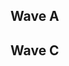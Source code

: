 {{DISPLAYTITLE:GENESIS: RED - Doubles Pools}}{{SetGame|melee}}
{{tabs static
|name1=Overview
|link1=GENESIS/RED
|name2=Singles Pools
|link2=GENESIS/RED/Singles Pools
|name3=Singles Bracket
|link3=GENESIS/RED/Singles Bracket
|name4=Doubles Pools
|link4=GENESIS/RED/Doubles Pools
|name5=Doubles Bracket
|link5=GENESIS/RED/Doubles Bracket
|This=4
}}
==Wave A==
{{Box|start|padding=2em}}
==={{HiddenSort|A11}}===
{{GroupTableStart |Bracket A11|width=300px}}
{{DoublesGroupTableSlot|p1=Chillindude|p1flag=us|p2=ChuDat|p2flag=us|win_m=3|lose_m=0|place=1|bg=up}}
{{DoublesGroupTableSlot|p1=Umarth|p1flag=us|p2=Azel|p2flag=us|win_m=4|lose_m=1|place=2|bg=stay}}
{{DoublesGroupTableSlot|p1=Spark|p1flag=us|p2=Rocky|p2flag=us|win_m=3|lose_m=1|place=2|bg=stay}}
{{DoublesGroupTableSlot|p1=Nintendude|p1flag=us|p2=Reno|p2flag=us|win_m=3|lose_m=2|place=4|bg=down}}
{{DoublesGroupTableSlot|p1=Carcosa|p1flag=us|p2=True Dong|p2flag=us|win_m=3|lose_m=2|place=5|bg=down}}
{{DoublesGroupTableSlot|p1=jubby|p1flag=us|p2=Kira|p2flag=us|win_m=3|lose_m=2|place=5|bg=down}}
{{DoublesGroupTableSlot|p1=emoDinosaur|p1flag=us|p2=dkuo|p2flag=us|win_m=2|lose_m=2|place=7|bg=down}}
{{DoublesGroupTableSlot|p1=Imyt|p1flag=us|p2=ycz6|p2flag=us|win_m=2|lose_m=2|place=7|bg=down}}
{{DoublesGroupTableSlot|p1=Musgraves|p1flag=us|p2=Tonic|p2flag=us|win_m=1|lose_m=2|place=9|bg=down}}
{{DoublesGroupTableSlot|p1=Bobo|p1flag=us|p2=DJSwerve|p2flag=us|win_m=1|lose_m=2|place=9|bg=down}}
{{DoublesGroupTableSlot|p1=cilantro|p1flag=us|p2=nipunn|p2flag=us|win_m=1|lose_m=2|place=9|bg=down}}
{{DoublesGroupTableSlot|p1=Engdrew|p1flag=us|p2=slopers-gonna-slope|p2flag=us|win_m=0|lose_m=2|place=9|bg=down}}
{{DoublesGroupTableSlot|p1=Tips|p1flag=us|p2=dKiZ|p2flag=us|win_m=0|lose_m=2|place=13|bg=down}}
{{DoublesGroupTableSlot|p1=Rainy Day|p1flag=us|p2=tauntz|p2flag=us|win_m=0|lose_m=2|place=13|bg=down}}
{{DoublesGroupTableSlot|p1=Nug|p1flag=us|p2=KeepitLuigi|p2flag=us|win_m=0|lose_m=2|place=13|bg=down}}
{{GroupTableEnd}}
{{Box|break|padding=2em}}

==={{HiddenSort|A12}}===
{{GroupTableStart |Bracket A12|width=300px}}
{{DoublesGroupTableSlot|p1=S2J|p1flag=us|p2=Shroomed|p2flag=us|win_m=4|lose_m=0|place=1|bg=up}}
{{DoublesGroupTableSlot|p1=Tai|p1flag=us|p2=Darkatma|p2flag=us|win_m=4|lose_m=1|place=2|bg=stay}}
{{DoublesGroupTableSlot|p1=Colbol|p1flag=us|p2=dizzkidboogie|p2flag=us|win_m=2|lose_m=1|place=2|bg=stay}}
{{DoublesGroupTableSlot|p1=epengu|p1flag=us|p2=Laudandus|p2flag=us|win_m=3|lose_m=2|place=4|bg=down}}
{{DoublesGroupTableSlot|p1=Trock|p1flag=us|p2=Stormchicken|p2flag=us|win_m=3|lose_m=2|place=5|bg=down}}
{{DoublesGroupTableSlot|p1=aeoluxar|p1flag=us|p2=Zbert|p2flag=us|win_m=2|lose_m=2|place=5|bg=down}}
{{DoublesGroupTableSlot|p1=Ivayne|p1flag=us|p2=Dr. Grin|p2flag=us|win_m=2|lose_m=2|place=7|bg=down}}
{{DoublesGroupTableSlot|p1=soccermom69|p1flag=us|p2=Light|p2flag=us|win_m=2|lose_m=2|place=7|bg=down}}
{{DoublesGroupTableSlot|p1=Groovy Green Hat|p1flag=us|p2=Danimals|p2flag=us|win_m=1|lose_m=2|place=9|bg=down}}
{{DoublesGroupTableSlot|p1=Rap!d|p1flag=us|p2=NathanSandwich|p2flag=us|win_m=1|lose_m=2|place=9|bg=down}}
{{DoublesGroupTableSlot|p1=Deadstorm|p1flag=us|p2=Davis|p2flag=us|win_m=1|lose_m=2|place=9|bg=down}}
{{DoublesGroupTableSlot|p1=QT 3.14|p1flag=us|p2=PlaceboRx|p2flag=us|win_m=1|lose_m=2|place=9|bg=down}}
{{DoublesGroupTableSlot|p1=U Guy|p1flag=us|p2=Teo|p2flag=us|win_m=0|lose_m=2|place=13|bg=down}}
{{DoublesGroupTableSlot|p1=Slap|p1flag=us|p2=Kanto|p2flag=us|win_m=0|lose_m=2|place=13|bg=down}}
{{DoublesGroupTableSlot|p1=Kenji|p1flag=us|p2=Kevbot|p2flag=us|win_m=0|lose_m=2|place=13|bg=down}}
{{GroupTableEnd}}
{{Box|end}}

==Wave C==
{{Box|start|padding=2em}}
==={{HiddenSort|C11}}===
{{GroupTableStart |Bracket C11|width=300px}}
{{DoublesGroupTableSlot|p1=SFAT|p1flag=us|p2=PewPewU|p2flag=us|win_m=3|lose_m=0|place=1|bg=up}}
{{DoublesGroupTableSlot|p1=Boulevard|p1flag=us|p2=WRaX|p2flag=us|win_m=4|lose_m=1|place=2|bg=stay}}
{{DoublesGroupTableSlot|p1=silentspectre|p1flag=us|p2=Tang|p2flag=us|win_m=3|lose_m=1|place=2|bg=stay}}
{{DoublesGroupTableSlot|p1=BrTarolg|p1flag=gb|p2=BlueFoxXT|p2flag=us|win_m=3|lose_m=2|place=4|bg=down}}
{{DoublesGroupTableSlot|p1=Azusa|p1flag=us|p2=Vitari|p2flag=us|win_m=3|lose_m=2|place=5|bg=down}}
{{DoublesGroupTableSlot|p1=Kyza|p1flag=us|p2=Mob|p2flag=us|win_m=3|lose_m=2|place=5|bg=down}}
{{DoublesGroupTableSlot|p1=Bob$|p1flag=us|p2=Goose|p2flag=us|win_m=2|lose_m=2|place=7|bg=down}}
{{DoublesGroupTableSlot|p1=henrius|p1flag=us|p2=asianson|p2flag=us|win_m=2|lose_m=2|place=7|bg=down}}
{{DoublesGroupTableSlot|p1=nicklebackair|p1flag=us|p2=Yung Traplord|p2flag=us|win_m=1|lose_m=2|place=9|bg=down}}
{{DoublesGroupTableSlot|p1=Kappatainhs|p1flag=us|p2=Captain Snacks|p2flag=us|win_m=1|lose_m=2|place=9|bg=down}}
{{DoublesGroupTableSlot|p1=JAMEPS|p1flag=us|p2=MintyCinnamon|p2flag=us|win_m=1|lose_m=2|place=9|bg=down}}
{{DoublesGroupTableSlot|p1=Mikkuz|p1flag=us|p2=jarebair|p2flag=us|win_m=0|lose_m=2|place=9|bg=down}}
{{DoublesGroupTableSlot|p1=Kl3an|p1flag=us|p2=MattC|p2flag=ca|win_m=0|lose_m=2|place=13|bg=down}}
{{DoublesGroupTableSlot|p1=Mr. Phenomenon|p1flag=us|p2=David|p2flag=us|win_m=0|lose_m=2|place=13|bg=down}}
{{DoublesGroupTableSlot|p1=Crush|p1flag=us|p2=Westballz|p2flag=us|win_m=0|lose_m=2|place=13|bg=down}}
{{GroupTableEnd}}
{{Box|break|padding=2em}}

==={{HiddenSort|C12}}===
{{GroupTableStart |Bracket C12|width=300px}}
{{DoublesGroupTableSlot|p1=Ice|p1flag=de|p2=Leffen|p2flag=se|win_m=3|lose_m=0|place=1|bg=up}}
{{DoublesGroupTableSlot|p1=Ralph|p1flag=us|p2=Wavebringer|p2flag=us|win_m=4|lose_m=1|place=2|bg=stay}}
{{DoublesGroupTableSlot|p1=HomeMadeWaffles|p1flag=us|p2=Alan|p2flag=us|win_m=3|lose_m=1|place=2|bg=stay}}
{{DoublesGroupTableSlot|p1=L|p1flag=us|p2=NMW|p2flag=us|win_m=3|lose_m=2|place=4|bg=down}}
{{DoublesGroupTableSlot|p1=Arcadia|p1flag=us|p2=Dr. Z|p2flag=us|win_m=3|lose_m=2|place=5|bg=down}}
{{DoublesGroupTableSlot|p1=S2B|p1flag=us|p2=Churros|p2flag=us|win_m=3|lose_m=2|place=5|bg=down}}
{{DoublesGroupTableSlot|p1=Bungwipe|p1flag=us|p2=J666|p2flag=us|win_m=2|lose_m=2|place=7|bg=down}}
{{DoublesGroupTableSlot|p1=Wasabi|p1flag=us|p2=Bertbusdriver|p2flag=us|win_m=2|lose_m=2|place=7|bg=down}}
{{DoublesGroupTableSlot|p1=Paragon|p1flag=us|p2=Muttnik|p2flag=us|win_m=1|lose_m=2|place=9|bg=down}}
{{DoublesGroupTableSlot|p1=69%|p1flag=us|p2=ScarlettLaugh|p2flag=us|win_m=1|lose_m=2|place=9|bg=down}}
{{DoublesGroupTableSlot|p1=The Trashman|p1flag=us|p2=Poopy Ass|p2flag=us|win_m=1|lose_m=2|place=9|bg=down}}
{{DoublesGroupTableSlot|p1=Maybe|p1flag=us|p2=Ryan Mercado|p2flag=us|win_m=0|lose_m=2|place=9|bg=down}}
{{DoublesGroupTableSlot|p1=4D|p1flag=us|p2=Megaman|p2flag=us|win_m=0|lose_m=2|place=13|bg=down}}
{{DoublesGroupTableSlot|p1=Massy|p1flag=us|p2=Matt|p2flag=us|win_m=0|lose_m=2|place=13|bg=down}}
{{DoublesGroupTableSlot|p1=Faulter|p1flag=us|p2=Squanto|p2flag=us|win_m=0|lose_m=2|place=13|bg=down}}
{{GroupTableEnd}}
{{Box|end}}
